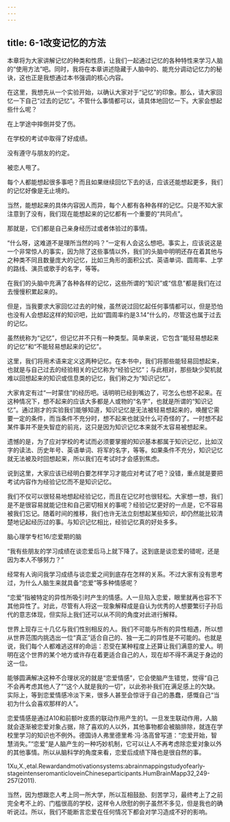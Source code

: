 ```yaml
---
---
---
```

title: 6-1改变记忆的方法
---




本章将为大家讲解记忆的种类和性质，让我们一起通过记忆的各种特性来学习人脑的“使用方法”吧。同时，我将在本章讲述隐藏于人脑中的、能充分调动记忆力的秘诀，这也正是我想通过本书强调的核心内容。

在这里，我想先从一个实验开始，以确认大家对于“记忆”的印象。那么，请大家回忆一下自己“过去的记忆”。不管什么事情都可以，请具体地回忆一下。大家会想起些什么呢？

在上学途中摔倒并受了伤。

在学校的考试中取得了好成绩。

没有遵守与朋友的约定。

被恋人甩了。

每个人都能想起很多事吧？而且如果继续回忆下去的话，应该还能想起更多，我们的记忆好像是无止境的。

当然，能想起来的具体内容因人而异，每个人都有各种各样的记忆。只是不知大家注意到了没有，我们现在能想起来的记忆都有一个重要的“共同点”。

那就是，它们都是自己亲身经历过或者体验过的事情。

“什么呀，这难道不是理所当然的吗？”一定有人会这么想吧。事实上，应该说这是一个非常惊人的事实，因为除了这些事情以外，我们的头脑中明明还存在着其他与之种类不同且数量庞大的记忆，比如三角形的面积公式、英语单词、圆周率、上学的路线、演员或歌手的名字，等等。

在我们的头脑中充满了各种各样的记忆，这些所谓的“知识”或“信息”都是我们在过去慢慢积累起来的。

但是，当我要求大家回忆过去的时候，虽然说过回忆起任何事情都可以，但是恐怕也没有人会想起这样的知识吧，比如“圆周率约是3.14”什么的，尽管这也属于过去的记忆。

虽然统称为“记忆”，但记忆并不只有一种类型。简单来说，它包含“能轻易想起来的记忆”和“不能轻易想起来的记忆”。

这里，我们将用术语来定义这两种记忆。在本书中，我们将那些能轻易回想起来，也就是与自己过去的经验相关的记忆称为“经验记忆”；与此相对，那些缺少契机就难以回想起来的知识或信息类的记忆，我们称之为“知识记忆”。

大家肯定有过“一时蒙住”的经历吧。话明明已经到嘴边了，可怎么也想不起来。在这种情况下，想不起来的应该大多都是人或物的“名字”，也就是所谓的“知识记忆”。通过刚才的实验我们能够知道，知识记忆是无法被轻易想起来的，唤醒它需要一定的条件，而当条件不充分时，想不起来也就没什么可奇怪的了。一时想不起某件事并不是失智症的前兆，这只是因为知识记忆本来就不太容易被想起来。

遗憾的是，为了应对学校的考试而必须要掌握的知识基本都属于知识记忆，比如汉字的读法、历史年号、英语单词、将军的名字，等等。如果条件不充分，知识记忆就无法被及时回想起来，所以我们在考试时才会感到焦虑。

说到这里，大家应该已经明白要怎样学习才能应对考试了吧？没错，重点就是要把考试内容作为经验记忆而不是知识记忆。

我们不仅可以很轻易地想起经验记忆，而且在记忆时也很轻松。大家想一想，我们是不是很容易就能记住和自己密切相关的事呢？经验记忆更好的一点是，它不容易被我们忘记。随着时间的推移，我们也许无法立刻想起某些知识，却仍然能比较清楚地记起经历过的事。与知识记忆相比，经验记忆真的好处多多。





脑心理学专栏16/恋爱期的脑


“我有些朋友的学习成绩在谈恋爱后马上就下降了。这到底是谈恋爱的错呢，还是因为本人不够努力？”

经常有人询问我学习成绩与谈恋爱之间到底存在怎样的关系。不过大家有没有思考过，为什么人脑生来就具备“恋爱”等多种情感呢？

“恋爱”指被特定的异性所吸引时产生的情感。人一旦陷入恋爱，眼里就再也容不下其他异性了。对此，尽管有人将这一现象解释成是自认为优秀的人想要繁衍子孙后代的意志体现，但实际上我们还可以从不同的角度对此进行解释。

世界上现存三十几亿与我们性别相反的人。我们不可能与所有的异性相遇，所以想从世界范围内挑选出一位“真正”适合自己的、独一无二的异性是不可能的。也就是说，我们每个人都难逃这样的命运：忍受在某种程度上还算让我们满意的爱人。明明在这个世界的某个地方或许存在着更适合自己的人，现在却不得不满足于身边的这一位。

能够圆满解决这种不合理状况的就是“恋爱情感”，它会使脑产生错觉，觉得“自己不会再考虑其他人了”“这个人就是我的一切”，以此弥补我们在满足感上的欠缺。实际上，等到恋爱情感冷淡下来，很多人甚至会惊讶于自己的愚蠢，感慨自己“当初为什么会喜欢那样的人”。

恋爱情感是通过A10和前额叶皮质的联动作用产生的1。一旦发生联动作用，人脑就会逐渐被恋爱对象占据，除了喜欢的人以外，其他事物都会被脑排除，就连在学校里学习的知识也不例外。德国诗人弗里德里希·冯·洛高曾写道：“恋爱开始，智慧消失。”“恋爱”是人脑产生的一种巧妙机制，它可以让人不再考虑除恋爱对象以外的其他事情。所以从脑科学的角度来看，恋爱后成绩下降也是很自然的事。

1Xu,X.,etal.Rewardandmotivationsystems:abrainmappingstudyofearly-stageintenseromanticloveinChineseparticipants.HumBrainMapp32,249-257(2011).

当然，因为想跟恋人考上同一所大学，所以互相鼓励、刻苦学习，最终考上了之前完全考不上的、门槛很高的学校，这样令人欣慰的例子虽然不多见，但是我也的确听说过。所以，我们不能断言恋爱在任何情况下都会对学习造成不好的影响。
